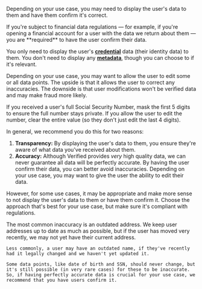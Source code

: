 
Depending on your use case, you may need to display the user's data to them and have them confirm it's correct.

<Admonition type="warning">
    If you're subject to financial data regulations — for example, if you're opening a financial account for a user with the data we return about them — you are **required** to have the user confirm their data. 
</Admonition>


You only need to display the user's [**credential**](/v2/types#credentials) data (their identity data) to them. You don't need to display any [**metadata**](/v2/types#metadata), though you can choose to if it's relevant.

Depending on your use case, you may want to allow the user to edit some or all data points. The upside is that it allows the user to correct any inaccuracies. The downside is that user modifications won't be verified data and may make fraud more likely.

<Admonition type="warning" title="Mask Social Security Numbers">
    If you received a user's full Social Security Number, mask the first 5 digits to ensure the full number stays private. If you allow the user to edit the number, clear the entire value (so they don't just edit the last 4 digits).
</Admonition>

In general, we recommend you do this for two reasons:
1. **Transparency:** By displaying the user's data to them, you ensure they're aware of what data you've received about them.
2. **Accuracy:** Although Verified provides _very_ high quality data, we can never guarantee all data will be perfectly accurate. By having the user confirm their data, you can better avoid inaccuracies. Depending on your use case, you may want to give the user the ability to edit their data.

However, for some use cases, it may be appropriate and make more sense to not display the user's data to them or have them confirm it. Choose the approach that's best for your use case, but make sure it's compliant with regulations.

<Admonition type="info" title="Possible Inaccuracies">
    The most common inaccuracy is an outdated address. We keep user addresses up to date as much as possible, but if the user has moved very recently, we may not yet have their current address.

    Less commonly, a user may have an outdated name, if they've recently had it legally changed and we haven't yet updated it.

    Some data points, like date of birth and SSN, should never change, but it's still possible (in very rare cases) for these to be inaccurate. So, if having perfectly accurate data is crucial for your use case, we recommend that you have users confirm it.
</Admonition>
